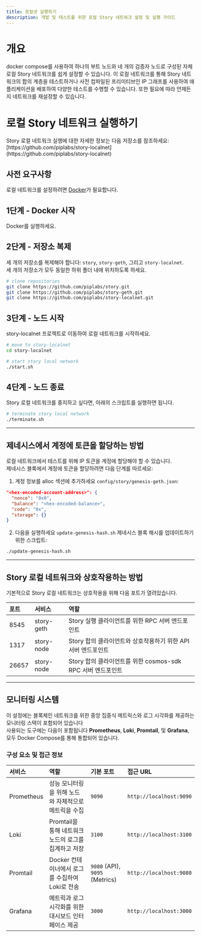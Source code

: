 ```yaml
---
title: 로컬넷 실행하기
description: 개발 및 테스트를 위한 로컬 Story 네트워크 설정 및 실행 가이드
---
```


# 개요

docker compose를 사용하여 하나의 부트 노드와 네 개의 검증자 노드로 구성된 자체 로컬 Story 네트워크를 쉽게 설정할 수 있습니다. 이 로컬 네트워크를 통해 Story 네트워크의 합의 계층을 테스트하거나 사전 컴파일된 프리미티브인 IP 그래프를 사용하여 애플리케이션을 배포하여 다양한 테스트를 수행할 수 있습니다. 또한 필요에 따라 언제든지 네트워크를 재설정할 수 있습니다.

# 로컬 Story 네트워크 실행하기

<Note>
  Story 로컬 네트워크 실행에 대한 자세한 정보는 다음 저장소를 참조하세요: [https://github.com/piplabs/story-localnet](https://github.com/piplabs/story-localnet)
</Note>

## 사전 요구사항

로컬 네트워크를 설정하려면 [Docker](https://docs.docker.com/get-started/get-docker/)가 필요합니다.

## 1단계 - Docker 시작

Docker를 실행하세요.

## 2단계 - 저장소 복제

세 개의 저장소를 복제해야 합니다: `story`, `story-geth`, 그리고 `story-localnet`.\
세 개의 저장소가 모두 동일한 하위 폴더 내에 위치하도록 하세요.

```bash
# clone repositories
git clone https://github.com/piplabs/story.git
git clone https://github.com/piplabs/story-geth.git
git clone https://github.com/piplabs/story-localnet.git
```

## 3단계 - 노드 시작

story-localnet 프로젝트로 이동하여 로컬 네트워크를 시작하세요.

```bash
# move to story-localnet
cd story-localnet

# start story local network
./start.sh
```

## 4단계 - 노드 종료

Story 로컬 네트워크를 중지하고 싶다면, 아래의 스크립트를 실행하면 됩니다.

```bash
# terminate story local network
./terminate.sh
```

***

## 제네시스에서 계정에 토큰을 할당하는 방법

로컬 네트워크에서 테스트를 위해 IP 토큰을 계정에 할당해야 할 수 있습니다.\
제네시스 블록에서 계정에 토큰을 할당하려면 다음 단계를 따르세요:

1. 계정 정보를 alloc 섹션에 추가하세요 `config/story/genesis-geth.json`:

```json
"<hex-encoded-account-address>": {
  "nonce": "0x0",
  "balance": "<hex-encoded-balance>",
  "code": "0x",
  "storage": {}
}
```

2. 다음을 실행하세요 `update-genesis-hash.sh` 제네시스 블록 해시를 업데이트하기 위한 스크립트:

```bash
./update-genesis-hash.sh
```

***

## Story 로컬 네트워크와 상호작용하는 방법

기본적으로 Story 로컬 네트워크는 상호작용을 위해 다음 포트가 열려있습니다.

| 포트    | 서비스        | 역할                                         |
| :---- | :--------- | :----------------------------------------- |
| 8545  | story-geth | Story 실행 클라이언트를 위한 RPC 서버 엔드포인트            |
| 1317  | story-node | Story 합의 클라이언트와 상호작용하기 위한 API 서버 엔드포인트     |
| 26657 | story-node | Story 합의 클라이언트를 위한 cosmos-sdk RPC 서버 엔드포인트 |

***

## 모니터링 시스템

이 설정에는 블록체인 네트워크를 위한 중앙 집중식 메트릭스와 로그 시각화를 제공하는 모니터링 스택이 포함되어 있습니다\
사용되는 도구에는 다음이 포함됩니다 **Prometheus**,
**Loki**, **Promtail**, 및 **Grafana**, 모두 Docker Compose를 통해 통합되어 있습니다.

### **구성 요소 및 접근 정보**

| 서비스        | 역할                                | 기본 포트                          | 접근 URL                  |
| :--------- | :-------------------------------- | :----------------------------- | :---------------------- |
| Prometheus | 성능 모니터링을 위해 노드와 자체적으로 메트릭을 수집     | `9090`                         | `http://localhost:9090` |
| Loki       | Promtail을 통해 네트워크 노드의 로그를 집계하고 저장 | `3100`                         | `http://localhost:3100` |
| Promtail   | Docker 컨테이너에서 로그를 수집하여 Loki로 전송   | `9080` (API), `9095` (Metrics) | `http://localhost:9080` |
| Grafana    | 메트릭과 로그 시각화를 위한 대시보드 인터페이스 제공     | `3000`                         | `http://localhost:3000` |
